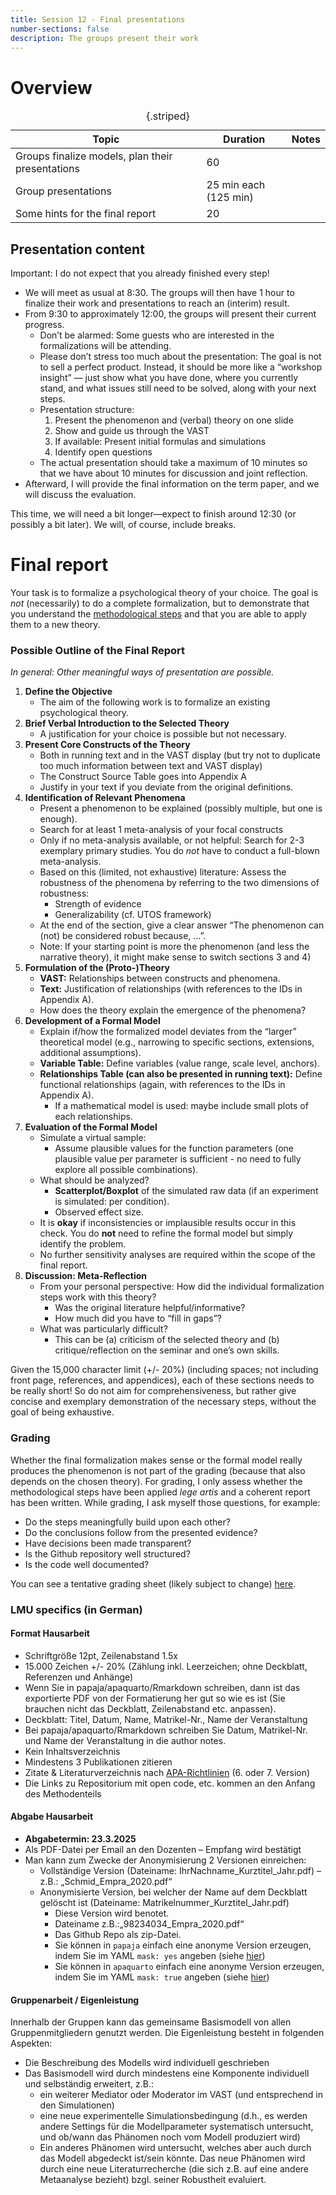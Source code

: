 ---
title: Session 12 - Final presentations
number-sections: false
description: The groups present their work
---

# Overview

| Topic                                            | Duration              | Notes |
| ------------------------------------------------ | --------------------- | ----- |
| Groups finalize models, plan their presentations | 60                    |       |
| Group presentations                              | 25 min each (125 min) |       |
| Some hints for the final report                  | 20                    |       |
: {.striped}


## Presentation content

Important: I do not expect that you already finished every step!

- We will meet as usual at 8:30. The groups will then have 1 hour to finalize their work and presentations to reach an (interim) result.
- From 9:30 to approximately 12:00, the groups will present their current progress.
    - Don't be alarmed: Some guests who are interested in the formalizations will be attending.
    - Please don't stress too much about the presentation: The goal is not to sell a perfect product. Instead, it should be more like a "workshop insight" — just show what you have done, where you currently stand, and what issues still need to be solved, along with your next steps.
    - Presentation structure:
      1. Present the phenomenon and (verbal) theory on one slide
      2. Show and guide us through the VAST
      3. If available: Present initial formulas and simulations
      4. Identify open questions
    - The actual presentation should take a maximum of 10 minutes so that we have about 10 minutes for discussion and joint reflection.
- Afterward, I will provide the final information on the term paper, and we will discuss the evaluation.

This time, we will need a bit longer—expect to finish around 12:30 (or possibly a bit later). We will, of course, include breaks.


# Final report

Your task is to formalize a psychological theory of your choice. 
The goal is *not* (necessarily) to do a complete formalization, but to demonstrate that you understand the [methodological steps](../Formalization_steps.qmd) and that you are able to apply them to a new theory.



### Possible Outline of the Final Report  

*In general: Other meaningful ways of presentation are possible.*  

1. **Define the Objective**  
   - The aim of the following work is to formalize an existing psychological theory.  

2. **Brief Verbal Introduction to the Selected Theory**  
   - A justification for your choice is possible but not necessary.  

3. **Present Core Constructs of the Theory**  
   - Both in running text and in the VAST display (but try not to duplicate too much information between text and VAST display)
   - The Construct Source Table goes into Appendix A
   - Justify in your text if you deviate from the original definitions.  

4. **Identification of Relevant Phenomena**  
   - Present a phenomenon to be explained (possibly multiple, but one is enough).  
   - Search for at least 1 meta-analysis of your focal constructs
   - Only if no meta-analysis available, or not helpful: Search for 2-3 exemplary primary studies. You do *not* have to conduct a full-blown meta-analysis.
   - Based on this (limited, not exhaustive) literature: Assess the robustness of the phenomena by referring to the two dimensions of robustness:
     - Strength of evidence
     - Generalizability (cf. UTOS framework)
   - At the end of the section, give a clear answer "The phenomenon can (not) be considered robust because, ...".
   - Note: If your starting point is more the phenomenon (and less the narrative theory), it might make sense to switch sections 3 and 4)

5. **Formulation of the (Proto-)Theory**  
   - **VAST:** Relationships between constructs and phenomena.  
   - **Text:** Justification of relationships (with references to the IDs in Appendix A). 
   - How does the theory explain the emergence of the phenomena?  

6. **Development of a Formal Model**  
   - Explain if/how the formalized model deviates from the "larger" theoretical model (e.g., narrowing to specific sections, extensions, additional assumptions).  
   - **Variable Table:** Define variables (value range, scale level, anchors).
   - **Relationships Table (can also be presented in running text):** Define functional relationships (again, with references to the IDs in Appendix A).  
     - If a mathematical model is used: maybe include small plots of each relationships.

7. **Evaluation of the Formal Model**  
   - Simulate a virtual sample:  
     - Assume plausible values for the function parameters (one plausible value per parameter is sufficient - no need to fully explore all possible combinations).  
   - What should be analyzed?  
     - **Scatterplot/Boxplot** of the simulated raw data (if an experiment is simulated: per condition).  
     - Observed effect size.  
   - It is **okay** if inconsistencies or implausible results occur in this check. You do **not** need to refine the formal model but simply identify the problem.  
   - No further sensitivity analyses are required within the scope of the final report.  

8. **Discussion: Meta-Reflection**  
   - From your personal perspective: How did the individual formalization steps work with this theory?  
     - Was the original literature helpful/informative?  
     - How much did you have to "fill in gaps"?  
   - What was particularly difficult?  
     - This can be (a) criticism of the selected theory and (b) critique/reflection on the seminar and one's own skills.

Given the 15,000 character limit (+/- 20%) (including spaces; not including front page, references, and appendices), each of these sections needs to be really short! So do not aim for comprehensiveness, but rather give concise and exemplary demonstration of the necessary steps, without the goal of being exhaustive.

### Grading

Whether the final formalization makes sense or the formal model really produces the phenomenon is not part of the grading (because that also depends on the chosen theory). For grading, I only assess whether the methodological steps have been applied *lege artis* and a coherent report has been written. While grading, I ask myself those questions, for example:

- Do the steps meaningfully build upon each other?
- Do the conclusions follow from the presented evidence?
- Have decisions been made transparent?
- Is the Github repository well structured?
- Is the code well documented?

You can see a tentative grading sheet (likely subject to change) [here](https://docs.google.com/document/d/1C02Oc8iDXjyVtANgWglF8XF4O7HHoTF8_42N5ItN3r4/edit?usp=sharing).

### LMU specifics (in German)

#### Format Hausarbeit

- Schriftgröße 12pt, Zeilenabstand 1.5x
- 15.000 Zeichen +/- 20% (Zählung inkl. Leerzeichen; ohne Deckblatt, Referenzen und Anhänge)
- Wenn Sie in papaja/apaquarto/Rmarkdown schreiben, dann ist das exportierte PDF von der Formatierung her gut so wie es ist (Sie brauchen nicht das Deckblatt, Zeilenabstand etc. anpassen).
- Deckblatt: Titel, Datum, Name, Matrikel-Nr., Name der Veranstaltung
- Bei papaja/apaquarto/Rmarkdown schreiben Sie Datum, Matrikel-Nr. und Name der Veranstaltung in die author notes.
- Kein Inhaltsverzeichnis
- Mindestens 3 Publikationen zitieren
- Zitate & Literaturverzeichnis nach [APA-Richtlinien](http://owl.english.purdue.edu/owl/resource/664/01/) (6. oder 7. Version)
- Die Links zu Repositorium mit open code, etc. kommen an den Anfang des Methodenteils


#### Abgabe Hausarbeit

- **Abgabetermin: 23.3.2025**
- Als PDF-Datei per Email an den Dozenten – Empfang wird bestätigt
- Man kann zum Zwecke der Anonymisierung 2 Versionen einreichen:
  - Vollständige Version (Dateiname: IhrNachname_Kurztitel_Jahr.pdf) – z.B.: „Schmid_Empra_2020.pdf“
  - Anonymisierte Version, bei welcher der Name auf dem Deckblatt gelöscht ist (Dateiname: Matrikelnummer_Kurztitel_Jahr.pdf)
    - Diese Version wird benotet.
    - Dateiname z.B.:„98234034_Empra_2020.pdf“
    - Das Github Repo als zip-Datei.
    - Sie können in `papaja` einfach eine anonyme Version erzeugen, indem Sie im YAML `mask: yes` angeben (siehe [hier](https://frederikaust.com/papaja_man/r-markdown-components.html))
    - Sie können in `apaquarto` einfach eine anonyme Version erzeugen, indem Sie im YAML `mask: true` angeben (siehe [hier](https://wjschne.github.io/apaquarto/options.html#general-options))

#### Gruppenarbeit / Eigenleistung

Innerhalb der Gruppen kann das gemeinsame Basismodell von allen Gruppenmitgliedern genutzt werden.
Die Eigenleistung besteht in folgenden Aspekten:

- Die Beschreibung des Modells wird individuell geschrieben
- Das Basismodell wird durch mindestens eine Komponente individuell und selbständig erweitert, z.B.:
  - ein weiterer Mediator oder Moderator im VAST (und entsprechend in den Simulationen)
  - eine neue experimentelle Simulationsbedingung (d.h., es werden andere Settings für die Modellparameter systematisch untersucht, und ob/wann das Phänomen noch vom Modell produziert wird)
  - Ein anderes Phänomen wird untersucht, welches aber auch durch das Modell abgedeckt ist/sein könnte. Das neue Phänomen wird durch eine neue Literaturrecherche (die sich z.B. auf eine andere Metaanalyse bezieht) bzgl. seiner Robustheit evaluiert.


